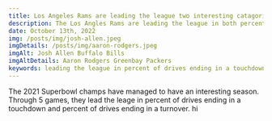 ```yaml
---
title: Los Angeles Rams are leading the league two interesting catagories
description: The Los Angles Rams are leading the league in both percent of drives ending in a touchdown and percent of drives ending in a turnover.
date: October 13th, 2022
img: /posts/img/josh-allen.jpeg
imgDetails: /posts/img/aaron-rodgers.jpeg
imgAlt: Josh Allen Buffalo Bills
imgAltDetails: Aaron Rodgers Greenbay Packers
keywords: leading the league in percent of drives ending in a touchdown, leading the league in percent of drives ending in a turnover
---
```


The 2021 Superbowl champs have managed to have an interesting season. Through 5 games, they lead the leage in percent of drives ending in a touchdown and percent of drives ending in a turnover. hi
